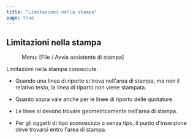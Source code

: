 ```yaml
---
title: "Limitazioni nella stampa"
page: true
---
```

## Limitazioni nella stampa
<GeoMapper> <Menu> Menu: [File / Avvia assistente di stampa] </Menu> 

Limitazioni nella stampa conosciute:


-  Quando una linea di riporto si trova nell&#39;area di stampa, ma non il relativo testo, la linea di riporto non viene stampata.


-  Quanto sopra vale anche per le linee di riporto delle quotature.


-  Le linee si devono trovare geometricamente nell&#39;area di stampa.


-  Per gli oggetti di tipo sconosciuto o senza tipo, il punto d&#39;inserzione deve trovarsi entro l&#39;area di stampa.





</GeoMapper>
